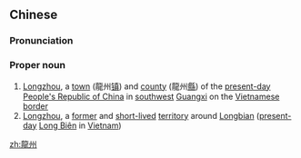 {{also|龙州}}
==Chinese==
{{zh-forms|[[dragon]]|[[province]]<br>[[prefecture]]<br>[[county]]<br>their&nbsp;[[seat]]|s=广州}}
{{wikipedia|Longzhou County}}
{{wikipedia|Long Biên}}

===Pronunciation===
{{zh-pron
|m=Lóngzhōu
|wade=Lung-chou
|cat=pn
}}

===Proper noun===
{{zh-proper noun}}

# [[Longzhou]], a [[town]] (龍州[[镇]]) and [[county]] (龍州[[縣]]) of the [[present-day]] [[People's Republic of China]] in [[southwest]] [[Guangxi]] on the [[Vietnamese]] [[border]]
# [[Longzhou]], a [[former]] and [[short-lived]] [[territory]] around [[Longbian]] ([[present-day]] [[Long Biên]] in [[Vietnam]])

{{zh-cat|Cities}}

[[zh:龍州]]